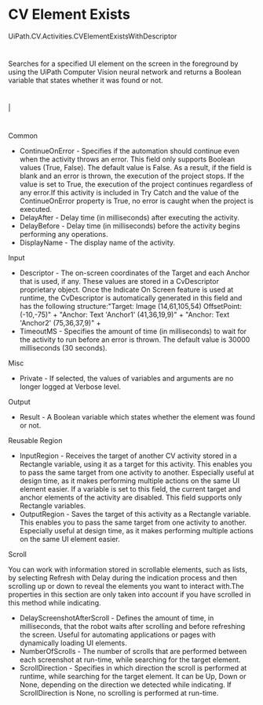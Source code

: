 ﻿# CV Element Exists

UiPath.CV.Activities.CVElementExistsWithDescriptor

# 

Searches for a specified UI element on the screen in the foreground by using the
                UiPath Computer Vision neural network and returns a Boolean
                variable that states whether it was found or not.

# 

|

# 

Common

* ContinueOnError - Specifies if the automation should continue even when the activity throws an error. This field only supports Boolean values (True, False). The default value is False. As a result, if the field is blank and an error is thrown, the execution of the project stops. If the value is set to True, the execution of the project continues regardless of any error.If this activity is included in Try Catch and the value of the ContinueOnError property is True, no error is caught when the project is executed.
* DelayAfter - Delay time (in milliseconds) after executing the activity.
* DelayBefore - Delay time (in milliseconds) before the activity begins performing any operations.
* DisplayName - The display name of the activity.

Input

* Descriptor - The on-screen coordinates of the Target and each Anchor that is used, if any. These values are stored in a CvDescriptor proprietary object. Once the Indicate On Screen feature is used at runtime, the CvDescriptor is automatically generated in this field and has the following structure:"Target: Image (14,61,105,54) OffsetPoint: (-10,-75)" + "Anchor: Text 'Anchor1' (41,36,19,9)" + "Anchor: Text 'Anchor2' (75,36,37,9)" +
* TimeoutMS - Specifies the amount of time (in milliseconds) to wait for the activity to run before an error is thrown. The default value is 30000 milliseconds (30 seconds).

Misc

* Private - If selected, the values of variables and arguments are no longer logged at Verbose level.

Output

* Result - A Boolean variable which states whether the element was found or not.

Reusable Region

* InputRegion - Receives the target of another CV activity stored in a Rectangle variable, using it as a target for this activity. This enables you to pass the same target from one activity to another. Especially useful at design time, as it makes performing multiple actions on the same UI element easier. If a variable is set to this field, the current target and anchor elements of the activity are disabled. This field supports only Rectangle variables.
* OutputRegion - Saves the target of this activity as a Rectangle variable. This enables you to pass the same target from one activity to another. Especially useful at design time, as it makes performing multiple actions on the same UI element easier.

Scroll

You can work with information stored in scrollable elements, such as lists, by selecting
                        Refresh with Delay during the indication process and then scrolling
                    up or down to reveal the elements you want to interact with.The properties in this section are only taken into account if you have scrolled in this method while indicating.

* DelayScreenshotAfterScroll - Defines the amount of time, in milliseconds, that the robot waits after scrolling and before refreshing the screen. Useful for automating applications or pages with dynamically loading UI elements.
* NumberOfScrolls - The number of scrolls that are performed between each screenshot at run-time, while searching for the target element.
* ScrollDirection - Specifies in which direction the scroll is performed at runtime, while searching for the target element. It can be Up, Down or None, depending on the direction we detected while indicating. If ScrollDirection is None, no scrolling is performed at run-time.
